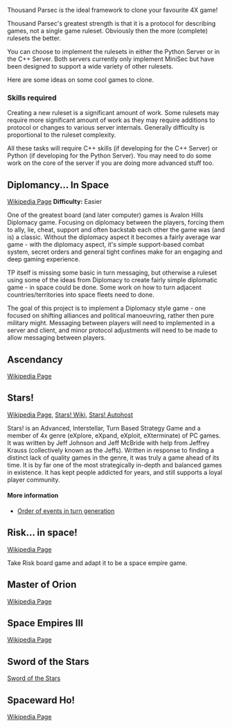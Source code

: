 Thousand Parsec is the ideal framework to clone your favourite 4X game! 

Thousand Parsec's greatest strength is that it is a protocol for describing games, not a single game ruleset. Obviously then the more (complete) rulesets the better.

You can choose to implement the rulesets in either the Python Server or in the C++ Server. Both servers currently only implement MiniSec but have been designed to support a wide variety of other rulesets.

﻿Here are some ideas on some cool games to clone.

=== Skills required ===

Creating a new ruleset is a significant amount of work. Some rulesets may require more significant amount of work as they may require additions to protocol or changes to various server internals. Generally difficulty is proportional to the ruleset complexity.

﻿All these tasks will require C++ skills (if developing for the C++ Server) or Python (if developing for the Python Server). You may need to do some work on the core of the server if you are doing more advanced stuff too.


== Diplomancy... In Space ==
[http://en.wikipedia.org/wiki/Diplomacy_%28game%29 Wikipedia Page]
'''Difficulty:''' Easier

One of the greatest board (and later computer) games is Avalon Hills Diplomacy game. Focusing on diplomacy between the players, forcing them to ally, lie, cheat, support and often backstab each other the game was (and is) a classic. Without the diplomacy aspect it becomes a fairly average war game - with the diplomacy aspect, it's simple support-based combat system, secret orders and general tight confines make for an engaging and deep gaming experience.

TP itself is missing some basic in turn messaging, but otherwise a ruleset using some of the ideas from Diplomacy to create fairly simple diplomatic game - in space could be done. Some work on how to turn adjacent countries/territories into space fleets need to done.

The goal of this project is to implement a Diplomacy style game - one focused on shifting alliances and political manoeuvring, rather then pure military might. Messaging between players will need to implemented in a server and client, and minor protocol adjustments will need to be made to allow messaging between players.

== Ascendancy ==
[http://en.wikipedia.org/wiki/Ascendancy_(computer_game) Wikipedia Page]

== Stars! ==
[http://en.wikipedia.org/wiki/Stars%21 Wikipedia Page], [http://wiki.gible.net/index.php?title=Main_Page Stars! Wiki], [http://www.starsautohost.org/stars.htm Stars! Autohost]

Stars! is an Advanced, Interstellar, Turn Based Strategy Game and a member of 4x genre (eXplore, eXpand, eXploit, eXterminate) of PC games. It was written by Jeff Johnson and Jeff McBride with help from Jeffrey Krauss (collectively known as the Jeffs). Written in response to finding a distinct lack of quality games in the genre, it was truly a game ahead of its time. It is by far one of the most strategically in-depth and balanced games in existence. It has kept people addicted for years, and still supports a loyal player community.

==== More information ====
* [http://wiki.gible.net/index.php?title=Order_of_Events Order of events in turn generation]

== Risk... in space! ==
[http://en.wikipedia.org/wiki/Risk_%28game%29 Wikipedia Page]

Take Risk board game and adapt it to be a space empire game.

== Master of Orion ==
[http://en.wikipedia.org/wiki/Master_of_Orion Wikipedia Page]

== Space Empires III ==
[http://en.wikipedia.org/wiki/Space_Empires_III Wikipedia Page]

== Sword of the Stars ==
[http://en.wikipedia.org/wiki/Sword_of_the_Stars Sword of the Stars]

== Spaceward Ho! ==
[http://en.wikipedia.org/wiki/Spaceward_Ho%21 Wikipedia Page]